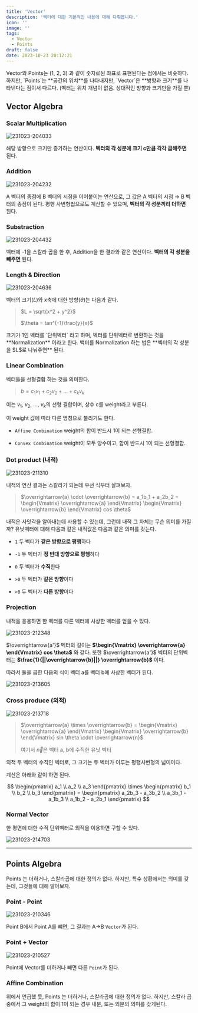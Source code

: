 ```yaml
---
title: 'Vector'
description: '벡터에 대한 기본적인 내용에 대해 다뤄봅니다.'
icon: ''
image: ''
tags:
  - Vector
  - Points
draft: false
date: 2023-10-23 20:12:21
---
```


<notice>
  Vector와 Points는 (1, 2, 3) 과 같이 숫자로된 좌표로 표현된다는 점에서는 비슷하다.
  <br />
  하지만, `Points`는 **공간의 위치**를 나타내지만, `Vector`은 **방향과 크기**를 나타낸다는 점이서 다르다.
  (벡터는 위치 개념이 없음. 상대적인 방향과 크기만을 가질 뿐) 
</notice>

## Vector Algebra

### Scalar Multiplication

![231023-204033](/posts/mid_03/231023-204033.png)

해당 방향으로 크기만 증가하는 연산이다.
**벡터의 각 성분에 크기 c만큼 각각 곱해주면** 된다.

### Addition

![231023-204232](/posts/mid_03/231023-204232.png)

A 벡터의 종점에 B 벡터의 시점을 이어붙이는 연산으로, 그 값은 A 벡터의 시점 &rarr; B 벡터의 종점이 된다.
평행 사변형법으로도 계산할 수 있으며, **벡터의 각 성분끼리 더하면** 된다.

### Substraction

![231023-204432](/posts/mid_03/231023-204432.png)

벡터에 -1을 스칼라 곱을 한 후, Addition을 한 결과와 같은 연산이다.
**벡터의 각 성분을 빼주면** 된다.

### Length & Direction

![231023-204636](/posts/mid_03/231023-204636.png)

벡터의 크기($L$)와 x축에 대한 방향($\theta$)는 다음과 같다.

> $L = \sqrt{x^2 + y^2}$
>
> $\theta = tan^{-1}\frac{y}{x}$

<tip>
  크기가 1인 벡터를 `단위벡터` 라고 하며, 벡터를 단위벡터로 변환하는 것을 **Normalization** 이라고 한다.
  백터를 Normalization 하는 법은 **벡터의 각 성분을 $L$로 나눠주면** 된다.
</tip>

### Linear Combination

벡터들을 선형결합 하는 것을 의미한다.

> $b = c_1v_1 + c_2v_2 + ... + c_kv_k$

이는 $v_1$, $v_2$, ..., $v_k$의 선형 결합이며, 상수 c를 weight라고 부른다.

이 weight 값에 따라 다른 명칭으로 불리기도 한다.

- `Affine Combination`
  weight의 합이 반드시 1이 되는 선형결합.

- `Convex Combination`
  weight이 모두 양수이고, 합이 반드시 1이 되는 선형결합.

### Dot product (내적)

![231023-211310](/posts/mid_03/231023-211310.png)

내적의 연산 결과는 스칼라가 되는데 우선 식부터 살펴보자.

> $\overrightarrow{a} \cdot \overrightarrow{b} = a_1b_1 + a_2b_2 = \begin{Vmatrix} \overrightarrow{a} \end{Vmatrix} \begin{Vmatrix} \overrightarrow{b} \end{Vmatrix} cos \theta$

내적은 사잇각을 알아내는데 사용할 수 있는데, 그런데 내적 그 자체는 무슨 의미를 가질까?
유닛벡터에 대해 다음과 같은 내적값은 다음과 같은 의미를 갖는다.

- `1`
  두 벡터가 **같은 방향으로 평행**하다

- `-1`
  두 벡터가 **정 반대 방향으로 평행**하다

- `0`
  두 벡터가 **수직**한다

- `>0`
  두 벡터가 **같은 방향**이다

- `<0`
  두 벡터가 **다른 방향**이다

### Projection

내적을 응용하면 한 벡터를 다른 벡터에 사상한 벡터를 얻을 수 있다.

![231023-212348](/posts/mid_03/231023-212348.png)

$\overrightarrow{a'}$ 벡터의 길이는 **$\begin{Vmatrix} \overrightarrow{a} \end{Vmatrix} cos \theta$** 와 같다.
또한 $\overrightarrow{a'}$ 벡터의 단위벡터는 **$\frac{1}{||\overrightarrow{b}||} \overrightarrow{b}$** 이다.

따라서 둘을 곱한 다음의 식이 벡터 a를 벡터 b에 사상한 벡터가 된다.

![231023-213605](/posts/mid_03/231023-213605.png)

### Cross produce (외적)

![231023-213718](/posts/mid_03/231023-213718.png)

> $\overrightarrow{a} \times \overrightarrow{b} = \begin{Vmatrix} \overrightarrow{a} \end{Vmatrix} \begin{Vmatrix} \overrightarrow{b} \end{Vmatrix} sin \theta \cdot \overrightarrow{n}$
>
> 여기서 $\overrightarrow{n}$은 벡터 a, b에 수직한 유닛 벡터

외적 두 벡터의 수직인 벡터로, 그 크기는 두 벡터가 이루는 평행사변형의 넓이이다.

계산은 아래와 같이 하면 된다.

$$
\begin{pmatrix}
a_1 \\
a_2 \\
a_3
\end{pmatrix} \times
\begin{pmatrix}
b_1 \\
b_2 \\
b_3
\end{pmatrix} =
\begin{pmatrix}
a_2b_3 - a_3b_2 \\
a_3b_1 - a_1b_3 \\
a_1b_2 - a_2b_1
\end{pmatrix}
$$

### Normal Vector

한 평면에 대한 수직 단위벡터로 외적을 이용하면 구할 수 있다.

![231023-214703](/posts/mid_03/231023-214703.png)

---

## Points Algebra

Points 는 더하거나, 스칼라곱에 대한 정의가 없다.
하지만, 특수 상황에서는 의미를 갖는데, 그것들에 대해 알아보자.

### Point - Point

![231023-210346](/posts/mid_03/231023-210346.png)

Point B에서 Point A를 뺴면, 그 결과는 A&rarr;B `Vector`가 된다.

### Point + Vector

![231023-210527](/posts/mid_03/231023-210527.png)

Point에 Vector를 더하거나 빼면 다른 `Point`가 된다.

### Affine Combination

위에서 언급했 듯, Points 는 더하거나, 스칼라곱에 대한 정의가 없다.
하지만, 스칼라 곱 중에서 그 weight의 합이 1이 되는 경우 내분, 또는 외분의 의미를 갖게된다.